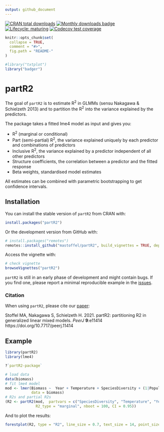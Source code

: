 ```yaml
---
output: github_document
---
```

<!-- badges: start -->
[![CRAN total downloads](https://cranlogs.r-pkg.org/badges/grand-total/partR2?color=blue)](https://cran.r-project.org/package=partR2) 
[![Monthly downloads badge](https://cranlogs.r-pkg.org/badges/last-month/partR2?color=blue)](https://CRAN.R-project.org/package=partR2)
[![Lifecycle: maturing](https://img.shields.io/badge/lifecycle-maturing-blue.svg)](https://lifecycle.r-lib.org/articles/stages.html#maturing)
[![Codecov test coverage](https://codecov.io/gh/mastoffel/partR2/branch/master/graph/badge.svg)](https://app.codecov.io/gh/mastoffel/partR2?branch=master)

<!-- badges: end -->
<!-- README.md is generated from README.Rmd. Please edit that file -->

```r
knitr::opts_chunk$set(
  collapse = TRUE,
  comment = "#>",
  fig.path = "README-"
)
```

```r
#library("txtplot")
library("badger")
```

# partR2

The goal of `partR2` is to estimate R^2^ in GLMMs (sensu Nakagawa & Schielzeth 2013) and to partition the R^2^ into the variance explained by the predictors.

The package takes a fitted lme4 model as input and gives you:

* R^2^ (marginal or conditional)
* Part (semi-partial) R^2^, the variance explained uniquely by each predictor and combinations of predictors
* Inclusive R^2^, the variance explained by a predictor independent of all
other predictors
* Structure coefficients, the correlation between a predictor and the fitted response
* Beta weights, standardised model estimates

All estimates can be combined with parametric bootstrapping to get confidence intervals.


## Installation

You can install the stable version of `partR2` from CRAN with:

```r
install.packages("partR2")
```

Or the development version from GitHub with:

```r
# install.packages("remotes")
remotes::install_github("mastoffel/partR2", build_vignettes = TRUE, dependencies = TRUE) 
```

Access the vignette with:

```r
# check vignette
browseVignettes("partR2")
```

`partR2` is still in an early phase of development and might contain bugs. If you find one, please report a minimal reproducible example in the [issues](https://github.com/mastoffel/partR2/issues).

### Citation

When using `partR2`, please cite our [paper](https://peerj.com/articles/11414/):

Stoffel MA, Nakagawa S, Schielzeth H. 2021. partR2: partitioning R2 in generalized linear mixed models. *PeerJ* **9**:e11414 https://doi.org/10.7717/peerj.11414

## Example

```r
library(partR2)
library(lme4)

?`partR2-package`

# load data
data(biomass)
# fit lme4 model
mod <- lmer(Biomass ~  Year + Temperature + SpeciesDiversity + (1|Population),
            data = biomass)
# R2s and partial R2s
(R2 <- partR2(mod,  partvars = c("SpeciesDiversity", "Temperature", "Year"),
              R2_type = "marginal", nboot = 100, CI = 0.95))
```

And to plot the results:

```r
forestplot(R2, type = "R2", line_size = 0.7, text_size = 14, point_size = 3)
```



